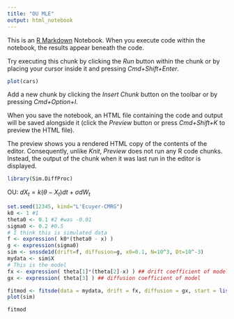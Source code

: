 ```yaml
---
title: "OU MLE"
output: html_notebook
---
```


This is an [R Markdown](http://rmarkdown.rstudio.com) Notebook. When you execute code within the notebook, the results appear beneath the code. 

Try executing this chunk by clicking the *Run* button within the chunk or by placing your cursor inside it and pressing *Cmd+Shift+Enter*. 

```r
plot(cars)
```

Add a new chunk by clicking the *Insert Chunk* button on the toolbar or by pressing *Cmd+Option+I*.

When you save the notebook, an HTML file containing the code and output will be saved alongside it (click the *Preview* button or press *Cmd+Shift+K* to preview the HTML file). 

The preview shows you a rendered HTML copy of the contents of the editor. Consequently, unlike *Knit*, *Preview* does not run any R code chunks. Instead, the output of the chunk when it was last run in the editor is displayed.

```r
library(Sim.DiffProc)
```
OU:
$dX_t = k(\theta - X_t)dt + \sigma dW_t$

```r
set.seed(12345, kind="L'Ecuyer-CMRG")
k0 <- 1 #1
theta0 <- 0.1 #2 #was -0.01
sigma0 <- 0.2 #0.5
# I think this is simulated data
f <- expression( k0*(theta0 - x) )
g <- expression(sigma0)
sim <- snssde1d(drift=f, diffusion=g, x0=0.1, N=10^3, Dt=10^-3)
mydata <- sim$X
# This is the model
fx <- expression( theta[1]*(theta[2]-x) ) ## drift coefficient of model
gx <- expression( theta[3] ) ## diffusion coefficient of model

fitmod <- fitsde(data = mydata, drift = fx, diffusion = gx, start = list(theta1=1, theta2=0.1, theta3=0.2),pmle="euler")
plot(sim)
```
```r
fitmod
```


